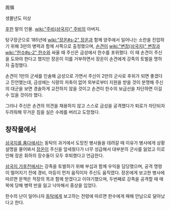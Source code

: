 周愼

생몰년도 미상

[[후한]] 말의 인물. [[wiki:"주비(삼국지)" 주비]]의 아버지.

탕구장군으로 185년에 [[wiki:"장온#s-2" 장온]]과 함께 양주에서 일어나는 소란을 진압하기 위해 3만의 병력과 함께 서쪽으로 출정했으며, [[손견]]이 [[wiki:"변장(삼국지)" 변장]]과 [[wiki:"한수#s-2" 한수]]와 싸울 때 주신은 금성에서 한수를 포위했다. 이 때 손견이 주신을 도와야 한다고 했지만 장온이 이를 거부하면서 장온이 손견에게 강족의 토벌을 명하자 출정했다.

손견이 1만의 군세를 인솔해 금성으로 가면서 주신이 2만의 군사로 후위가 되면 좋겠다고 진언했는데, 금성에는 식량의 저축이 없어 외부로부터 지원을 받을 것이 분명해 주신의 대군을 보면 경솔하게 교전하지 않을 것이고 손견이 한수의 보급선을 차단하면 이길 수 있을 것이라 했다.

그러나 주신은 손견의 의견을 채용하지 않고 스스로 금성을 공격했다가 퇴로가 차단되자 두려워해 무거운 짐을 실은 수레를 버리고 도망쳤다.

== 창작물에서 ==
[[삼국지를 품다]]에서는 동탁의 과거에서 도망친 병사들을 데려갈 때 이유가 병사에게 상황 설명을 물어봐서 [[장온]]이 주신을 앞세웠다가 너무 성급해서 대부분의 군사를 잃었고 이로 인해 장온 휘하의 장수들이 모두 후퇴했다고 언급한다.

[[삼국지 가후전]]에서는 강족을 토벌하기 위해 부섭과 함께 우익을 담당했으며, 공격 명령이 떨어지기 전에 경비, 마등이 먼저 움직이자 주신도 움직였다. 장온에게 보고한 병사에 따르면 문책은 적장의 목과 함께 받겠다고 이야기했으며, 두번째로 강족을 공격할 때 매복에 당해 병력 반을 잃고 낙마해서 중상을 입었다.

한수의 난이 일어나자 [[동탁]]에게 보고하는 전령에 따르면 한수에게 패해 안남으로 달아났다고 한다.
